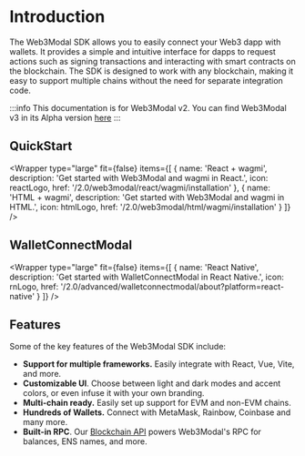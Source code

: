 
# Introduction

The Web3Modal SDK allows you to easily connect your Web3 dapp with wallets. It provides a simple and intuitive interface for dapps to request actions such as signing transactions and interacting with smart contracts on the blockchain. The SDK is designed to work with any blockchain, making it easy to support multiple chains without the need for separate integration code.

:::info
This documentation is for Web3Modal v2. You can find Web3Modal v3 in its Alpha version [here](./v3/about.mdx)
:::

## QuickStart

<Wrapper
  type="large"
  fit={false}
  items={[
    {
      name: 'React + wagmi',
      description: 'Get started with Web3Modal and wagmi in React.',
      icon: reactLogo,
      href: '/2.0/web3modal/react/wagmi/installation'
    },
    {
      name: 'HTML + wagmi',
      description: 'Get started with Web3Modal and wagmi in HTML.',
      icon: htmlLogo,
      href: '/2.0/web3modal/html/wagmi/installation'
    }
  ]}
/>

## WalletConnectModal

<Wrapper
  type="large"
  fit={false}
  items={[
    {
      name: 'React Native',
      description: 'Get started with WalletConnectModal in React Native.',
      icon: rnLogo,
      href: '/2.0/advanced/walletconnectmodal/about?platform=react-native'
    }
  ]}
/>

<!---
## Framework Guides

Web3Modal is designed to work with a variety of frameworks. These framework-specific guides will help you get started with Web3Modal in your favorite environment.

### Web

<Wrapper
  type="small"
  items={[
    {
      name: 'React',
      icon: reactLogo,
      href: '/2.0/web3modal/platforms/react'
    },
    {
      name: 'HTML',
      icon: htmlLogo,
      href: '/2.0/web3modal/platforms/html'
    }
  ]}
/>

### Mobile

<Wrapper
  type="small"
  items={[
    {
      name: 'Android',
      icon: androidLogo,
      href: '/2.0/web3modal/platforms/android'
    },
    {
      name: 'iOS',
      icon: iosLogo,
      href: '/2.0/web3modal/platforms/ios',
      isWhite: true
    },
    {
      name: 'React Native',
      icon: rnLogo,
      href: '/2.0/web3modal/platforms/react-native'
    },
    {
      name: 'Flutter',
      icon: flutterLogo,
      href: '/2.0/web3modal/platforms/flutter'
    }
  ]}
/>

### Other

<Wrapper
  type="small"
  items={[
    {
      name: 'Unity',
      icon: unityLogo,
      href: '/2.0/web3modal/platforms/unity',
      isWhite: true
    }
  ]}
/>
-->

## Features

Some of the key features of the Web3Modal SDK include:

- **Support for multiple frameworks.** Easily integrate with React, Vue, Vite, and more.
- **Customizable UI**. Choose between light and dark modes and accent colors, or even infuse it with your own branding.
- **Multi-chain ready.** Easily set up support for EVM and non-EVM chains.
- **Hundreds of Wallets.** Connect with MetaMask, Rainbow, Coinbase and many more.
- **Built-in RPC**. Our [Blockchain API](../cloud/blockchain-api) powers Web3Modal's RPC for balances, ENS names, and more.
